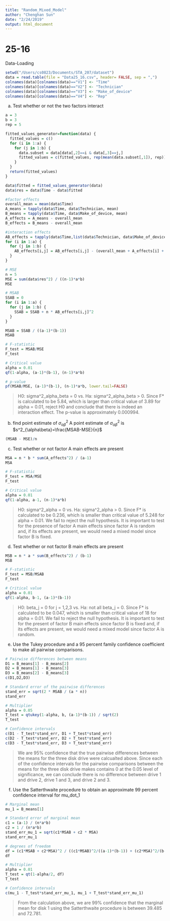 ```yaml
---
title: "Random_Mixed_Model"
author: "Chenghan Sun"
date: "2/24/2019"
output: html_document
---
```

# 25-16
Data-Loading
```r
setwd("/Users/cs0823/Documents/STA_207/dataset")
data = read.table(file = "Data25_16.csv", header= FALSE, sep = ",")
colnames(data)[colnames(data)=="V1"] <- "Time"
colnames(data)[colnames(data)=="V2"] <- "Technician"
colnames(data)[colnames(data)=="V3"] <- "Make_of_device"
colnames(data)[colnames(data)=="V4"] <- "Rep"
```

(a) Test whether or not the two factors interact
```r
a = 3
b = 3
rep = 5

fitted_values_generator=function(data) {
  fitted_values = c()
  for (i in 1:a) {
    for (j in 1:b) {
      data.subset = data[data[,2]==i & data[,3]==j,]
      fitted_values = c(fitted_values, rep(mean(data.subset[,1]), rep))
    }
  }
  return(fitted_values)
}

data$fitted = fitted_values_generator(data)
data$res = data$Time - data$fitted

#factor effects 
overall_mean = mean(data$Time)
A_means = tapply(data$Time, data$Technician, mean)
B_means = tapply(data$Time, data$Make_of_device, mean)
A_effects = A_means - overall_mean
B_effects = B_means - overall_mean

#interaction effects 
AB_effects = tapply(data$Time,list(data$Technician, data$Make_of_device), mean)
for (i in 1:a) {
  for (j in 1:b) {
    AB_effects[i,j] = AB_effects[i,j] - (overall_mean + A_effects[i] + B_effects[j])
  }
}

# MSE
n = 5
MSE = sum(data$res^2) / ((n-1)*a*b)
MSE

# MSAB
SSAB = 0
for (i in 1:a) {
  for (j in 1:b) {
    SSAB = SSAB + n * AB_effects[i,j]^2
  }
}

MSAB = SSAB / ((a-1)*(b-1))
MSAB

# F-statistic
F_test = MSAB/MSE
F_test

# Critical value
alpha = 0.01
qf(1-alpha, (a-1)*(b-1), (n-1)*a*b)

# p-value
pf(MSAB/MSE, (a-1)*(b-1), (n-1)*a*b, lower.tail=FALSE)
```
 > H0: sigma^2_alpha_beta = 0 vs. Ha: sigma^2_alpha_beta > 0. Since F* is calculated to be 5.84, which is larger than critical value of 3.89 for alpha = 0.01, reject H0 and conclude that there is indeed an interaction effect. The p-value is approximately 0.000994.

(b) find point estimate of $\sigma^2_{\alpha\beta}$
A point estimate of $\sigma^2_{\alpha\beta}$ is $s^2_{\alpha\beta}=\frac{MSAB-MSE}{n}$

```r
(MSAB - MSE)/n
```
 
 (c) Test whether or not factor A main effects are present
```r
MSA = n * b * sum(A_effects^2) / (a-1)
MSA

# F-statistic
F_test = MSA/MSE
F_test

# Critical value
alpha = 0.01
qf(1-alpha, a-1, (n-1)*a*b)
```
 > H0: sigma^2_alpha = 0 vs. Ha: sigma^2_alpha > 0. Since F* is calculated to be 0.236, which is smaller than critical value of 5.248 for alpha = 0.01. We fail to reject the null hypothesis. It is important to test for the presence of factor A main effects since factor A is random and, if its effects are present, we would need a mixed model since factor B is fixed.
 
(d) Test whether or not factor B main effects are present
```r
MSB = n * a * sum(B_effects^2) / (b-1)
MSB

# F-statistic
F_test = MSB/MSAB
F_test

# Critical value
alpha = 0.01
qf(1-alpha, b-1, (a-1)*(b-1))
```
> H0: beta_j = 0 for j = 1,2,3 vs. Ha: not all beta_j = 0. Since F* is calculated to be 0.047, which is smaller than critical value of 18 for alpha = 0.01. We fail to reject the null hypothesis. It is important to test for the present of factor B main effects since factor B is fixed and, if its effects are present, we would need a mixed model since factor A is random.

(e) Use the Tukey procedure and a 95 percent family confidence coefficient to make all pairwise comparisons. 
```r
# Pairwise differences between means
D1 = B_means[1] - B_means[2]
D2 = B_means[1] - B_means[3]
D3 = B_means[2] - B_means[3]
c(D1,D2,D3)

# Standard error of the pairwise differences
stand_err = sqrt(2 * MSAB / (a * n))
stand_err

# Multiplier
alpha = 0.05
T_test = qtukey(1-alpha, b, (a-1)*(b-1)) / sqrt(2)
T_test

# Confidence intervals
c(D1 - T_test*stand_err, D1 + T_test*stand_err)
c(D2 - T_test*stand_err, D2 + T_test*stand_err)
c(D3 - T_test*stand_err, D3 + T_test*stand_err)
```
> We are 95% confidence that the true pairwise differences between the means for the three disk drive were calcualted above. Since each of the confidence intervals for the pairwise comparisons between the means for the three disk drive makes contains 0 at the 0.05 level of significance, we can conclude there is no difference between drive 1 and drive 2, drive 1 and 3, and drive 2 and 3.

(f) Use the Satterthwaite procedure to obtain an approximate 99 percent confidence interval for mu_dot_1
```r
# Marginal mean
mu_1 = B_means[1]

# Standard error of marginal mean 
c1 = (a-1) / (n*a*b)
c2 = 1 / (n*a*b)
stand_err_mu_1 = sqrt(c1*MSAB + c2 * MSA)
stand_err_mu_1

# degrees of freedom
df = (c1*MSAB + c2*MSA)^2 / ((c1*MSAB)^2/((a-1)*(b-1)) + (c2*MSA)^2/(b-1))
df

# Multiplier
alpha = 0.01
T_test = qt(1-alpha/2, df)
T_test

# Confidence intervals
c(mu_1 - T_test*stand_err_mu_1, mu_1 + T_test*stand_err_mu_1)
```
> From the calculation above, we are 99% confidence that the marginal mean for disk 1 using the Satterthwaite procedure is between 39.485 and 72.781. 
